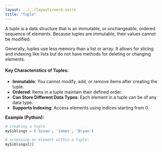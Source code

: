 ---
layout: ../../layouts/word.astro
title: "Tuple"
---

A tuple is a data structure that is an immutable, or unchangeable, ordered sequence of elements. Because tuples are immutable, their values cannot be modified.

Generally, tuples use less memory than a list or array. It allows for slicing and indexing like lists but do not have methods for deleting or changing elements.

#### Key Characteristics of Tuples:

- **Immutable**: You cannot modify, add, or remove items after creating the tuple.
- **Ordered**: Items in a tuple maintain their defined order.
- **Can Store Different Data Types**: Each element in a tuple can be of any data type.
- **Supports Indexing**: Access elements using indices starting from 0.

**Example (Python):**

```python
# creating a tuple 
mySiblings = ('Susan', 'James', 'Bryan')

# accessing an element within a tuple:
mySiblings[2]
```

